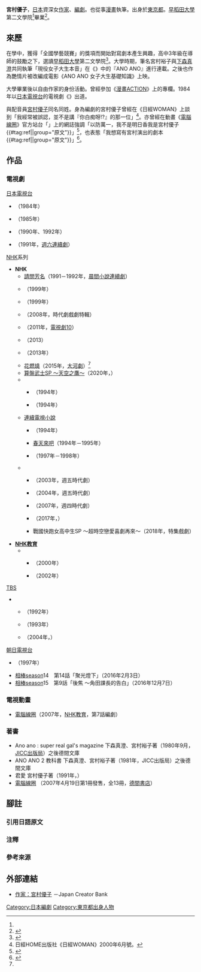 {{Otheruses|subject=編劇|other=配音員|宮村優子 (聲優)}}
{{Japanese|japanese=宮村 優子|kana=みやむら ゆうこ|romaji=Miyamura Yūko}}
'''宮村優子'''{{BD|1958年|7月24日<ref name="nhk20131203">{{Cite web|date=2013-12-03|url=https://www.nhk.or.jp/dramatopics-blog/2000/174409.html|script-title=ja:平成27年大河ドラマ『花燃ゆ』制作発表!主演は井上真央さん|work=[[NHK大河劇|大河劇]]|publisher=[[日本放送協會|NHK]]|accessdate=2020-05-17|language=ja|archive-date=2019-09-03|archive-url=https://web.archive.org/web/20190903124503/http://www.nhk.or.jp/dramatopics-blog/2000/174409.html|dead-url=no}}</ref><ref>《{{lang|ja|ザ·ヒーローズ}}2 {{lang|ja|宝}}島{{lang|ja|ロングインタビュー}}集》，[[寶島社|JICC出版社]]。</ref>||}}，[[日本|日本]]資深女[[作家|作家]]、[[編劇|編劇]]。也從事[[漫畫|漫畫]]執筆。出身於[[東京都|東京都]]。[[早稻田大學|早稻田大學]]第二文學院<ref name="toyotama-h" />畢業<ref name="japancreatorbank">{{Cite web |url=https://japancreatorbank.com/ja/creator/100/|title=作家：宮村優子|website=Japan Creator Bank|publisher={{link-ja|映像產業振興機構|映像産業振興機構}}|accessdate=2020-05-17|language=ja}}</ref>。
 
== 來歷 ==
{{link-ja|東京都立豐多摩高等學校|東京都立豊多摩高等学校}}在學中，獲得「{{link-ja|旺文社|旺文社}}全國學藝競賽」的獎項而開始對寫劇本產生興趣，高中3年級在導師的鼓勵之下，選讀[[早稻田大學|早稻田大學]]第二文學院<ref name="toyotama-h">{{Cite web|url=http://www.toyotama-h.metro.tokyo.jp/site/zen/entry_0000024.html#k41|title=平成28年度 第41號|work=公孫樹|publisher={{link-ja|東京都立豐多摩高等學校|東京都立豊多摩高等学校}}|accessdate=2020-05-17|language=ja|archive-date=2018-02-17|archive-url=https://web.archive.org/web/20180217012424/http://www.toyotama-h.metro.tokyo.jp/site/zen/entry_0000024.html#k41|dead-url=no}}</ref>。大學時期，筆名宮村裕子與[[下森真澄|下森真澄]]共同執筆「現役女子大生{{lang|ja|の}}本音」在《{{link-ja|寶島 (雜誌)|宝島 (雑誌)|月刊寶島}}》中的『ANO ANO』進行連載。之後也作為艷情片被改編成電影《ANO ANO 女子大生{{lang|ja|の}}基礎知識》上映。

大學畢業後以自由作家的身份活動。曾經參加《[[漫畫ACTION|漫畫ACTION]]》上的專欄。1984年以[[日本電視台|日本電視台]]的電視劇《{{lang|ja|{{link-ja|25才たち·危うい予感|25才たち・危うい予感}}}}》出道。

與配音員[[宮村優子_(聲優)|宮村優子]]同名同姓。身為編劇的宮村優子曾經在《日經WOMAN》上談到「我經常被誤認，並不是講『你白痴呀!?{{Refnest|group="注"|配音員[[宮村優子_(聲優)|宮村優子]]所飾演的角色[[惣流·明日香·蘭格雷|-{惣}-流·明日香·蘭格雷]]（[[新世紀福音戰士|新世紀福音戰士]]）的代表台詞。}}』的那一位」<ref>日經HOME出版社《日經WOMAN》2000年6月號。</ref>。亦曾經在動畫《[[電腦線圈|電腦線圈]]》官方站台「{{lang|ja|三番目のユウコ通信}}」上的網誌強調「以防萬一，我不是明日香我是宮村優子{{#tag:ref|{{lang|ja|「念のため、アスカさんでない宮村優子でした」}}|group="原文"}}」<ref>{{cite web|url=http://www.tokuma.co.jp/coil/novel/01.html|script-title=ja:【三番目のユウコ通信 vol.1】電脳コイル｜磯光雄監督作品　- 小説『電脳コイル』 三番目のユウコ通信|work=電視動畫「電腦線圈」公式官網|accessdate=2020-01-30|language=ja|archive-url=https://web.archive.org/web/20090507080003/http://www.tokuma.co.jp/coil/novel/01.html|archive-date=2009-05-07|dead-url=yes}}</ref>，也表態「我想寫有宮村演出的劇本{{#tag:ref|{{lang|ja|「宮村の出演する作品の脚本を書きたい」}}|group="原文"}}」<ref>{{cite web|url=http://www.tokuma.co.jp/coil/novel/16.html|title=德間書店『電腦線圈』公式官網|accessdate=2020-12-26|language=ja|archive-date=2012-06-29|archive-url=https://web.archive.org/web/20120629195206/http://www.tokuma.co.jp/coil/novel/16.html|dead-url=yes}}</ref>。

== 作品 ==
=== 電視劇 ===
; [[日本電視台|日本電視台]]
* {{lang|ja|{{link-ja|25才たち·危うい予感|25才たち・危うい予感}}}}（1984年）
* {{lang|ja|{{link-ja|ハーフポテトな俺たち|ハーフポテトな俺たち}}}}（1985年）
* {{link-ja|外科醫生有森冴子|外科医・有森冴子|外科醫生有森-{冴}-子}}（1990年、1992年）
* {{link-ja|今生只愛你|君だけに愛を}}（1991年，[[日本電視台週六連續劇|週六連續劇]]）

; [[日本放送協會|NHK]]系列
* '''NHK'''
** [[請問芳名|請問芳名]]（1991－1992年，[[晨間小說連續劇|晨間小說連續劇]]）
** {{lang|ja|{{link-ja|活動寫眞の女|活動寫眞の女}}}}（1999年）
** {{lang|ja|しくじり鏡三郎}}（1999年）
** {{lang|ja|花の誇り}}（2008年，時代劇戲劇特輯）
** {{link-ja|Madonna Verde|マドンナ・ヴェルデ}}（2011年，[[電視劇10|電視劇10]]）
** {{link-ja|極北狂想曲#電視劇|極北ラプソディ#テレビドラマ|極北狂想曲}}（2013）
** {{link-ja|七個會議|七つの会議}}（2013年）
** [[花燃燒|花燃燒]]（2015年，[[NHK大河劇|大河劇]]）<ref name="nhk20131203" />
** [[算盤武士|算盤武士SP ～天空之鷹～]]（2020年，{{link-ja|NHK正月時代劇|NHK正月時代劇|正月時代劇}}）
** {{link-ja|戲劇新銀河|ドラマ新銀河}}
*** {{link-ja|翼 (1994年電視劇)|つばさ (1994年のテレビドラマ)|翼}}（1994年）
*** {{link-ja|小寶寶來了|赤ちゃんが来た}}（1994年）
** [[連續電視小說|連續電視小說]]
*** {{link-ja|四千金|ぴあの}}（1994年）
*** [[春天來吧|春天來吧]]（1994年－1995年）
*** {{link-ja|甜辣美人|甘辛しゃん}}（1997年－1998年）
** {{link-ja|週六時代劇 (NHK)|土曜時代劇 (NHK)|週六時代劇}}
*** {{link-ja|幽靈租賃 ～阿染戀愛七變化～|ゆうれい、貸します〜お染・恋の七変化〜|幽靈租賃}}（2003年，週五時代劇）
*** {{link-ja|慶次郎緣側日記|慶次郎縁側日記}}（2004年，週五時代劇）
*** {{link-ja|柳生十兵衛七番勝負最後之鬥|柳生十兵衛七番勝負 最後の闘い}}（2007年，週四時代劇）
*** {{link-ja|戰國快跑女高中生#電視劇|アシガール#テレビドラマ|戰國快跑女高中生}}（2017年，{{link-ja|週六時代劇 (NHK)|土曜時代劇 (NHK)|週六時代劇}}）
*** 戰國快跑女高中生SP ～超時空戀愛喜劇再來～（2018年，特集戲劇）

* '''[[NHK教育頻道|NHK教育]]'''
** {{link-ja|戲劇愛之詩|ドラマ愛の詩}}
*** {{link-ja|鬼魅小夜子|六番目の小夜子}}（2000年）
*** {{lang|ja|{{link-ja|どっちがどっち！|どっちがどっち!}}}}（2002年）

; [[TBS電視台|TBS]]
* {{link-ja|愛的劇場|愛の劇場}}
** {{lang|ja|{{link-ja|おべんきょう|おべんきょう}}}}（1992年）
** {{lang|ja|{{link-ja|子子家庭は危機一髪|子子家庭は危機一髪}}}}（1993年）
** {{link-ja|這裡是本池上署|こちら本池上署}}（2004年，{{link-ja|National劇場|ナショナル劇場|週一National劇場}}）

; [[朝日電視台|朝日電視台]]
* {{lang|ja|{{link-ja|なんじゃもんじゃの木の下で|なんじゃもんじゃの木の下で}}}}（1997年）
* [[相棒#season14|相棒]]season14　第14話「聚光燈下」（2016年2月3日）
* [[相棒#season15|相棒]]season15　第9話「後焦 ～角田課長的告白」（2016年12月7日）

=== 電視動畫 ===
* [[電腦線圈|電腦線圈]]（2007年，[[NHK教育頻道|NHK教育]]，第7話編劇）

=== 著書 ===
* Ano ano : super real gal's magazine 下森真澄、宮村裕子著（1980年9月，[[寶島社|JICC出版局]]）之後德間文庫
* ANO ANO 2 {{lang|ja|恋の}}教科書 下森真澄、宮村裕子著（1981年，JICC出版局）之後德間文庫
* 君{{lang|ja|だけに}}愛{{lang|ja|を}} 宮村優子著（1991年，{{link-ja|WANI BOOKS|ワニブックス}}）
* [[電腦線圈#小說小說|電腦線圈]] （2007年4月19日第1冊發售，全13冊，[[德間書店|德間書店]]）

== 腳註 ==
{{腳註幫助}}
=== 引用日語原文 ===
{{reflist|group="原文"}}

=== 注釋 ===
{{reflist|group="注"}}

=== 參考來源 ===
{{reflist}}

== 外部連結 ==
* [https://japancreatorbank.com/ja/creator/100/ 作家：宮村優子] {{ja icon}}－Japan Creator Bank

{{Normdaten}}
[[Category:日本編劇|Category:日本編劇]]
[[Category:東京都出身人物|Category:東京都出身人物]]